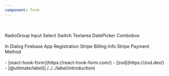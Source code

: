 ```yaml
---
component: form
---
```


<ComponentPageUsage
  demoId="form-damn-easy-demo"
  enableHeading
  anatomy={meta.anatomy}
/>

<br />
<br />

<DemoScenariosSection />
<VersatileTabs2 defaultValue="form-radiogroup-demo">
  <VersatileTabs2List>
    <VersatileTabs2Trigger value="form-radiogroup-demo">RadioGroup</VersatileTabs2Trigger>
    <VersatileTabs2Trigger value="form-input-demo">Input</VersatileTabs2Trigger>
    <VersatileTabs2Trigger value="form-select-demo">Select</VersatileTabs2Trigger>
    <VersatileTabs2Trigger value="form-switch-demo">Switch</VersatileTabs2Trigger>
    <VersatileTabs2Trigger value="form-textarea-demo">Textarea</VersatileTabs2Trigger>
    <VersatileTabs2Trigger value="form-datepicker-demo">DatePicker</VersatileTabs2Trigger>
    <VersatileTabs2Trigger value="form-combobox-demo">Combobox</VersatileTabs2Trigger>
  </VersatileTabs2List>
  <VersatileTabs2Content value="form-radiogroup-demo" demoId="form-radiogroup-demo"/>
  <VersatileTabs2Content value="form-input-demo" demoId="form-input-demo"/>
  <VersatileTabs2Content value="form-select-demo" demoId="form-select-demo"/>
  <VersatileTabs2Content value="form-switch-demo" demoId="form-switch-demo"/>
  <VersatileTabs2Content value="form-textarea-demo" demoId="form-textarea-demo"/>
  <VersatileTabs2Content value="form-datepicker-demo" demoId="form-datepicker-demo"/>
  <VersatileTabs2Content value="form-combobox-demo" demoId="form-combobox-demo"/>
</VersatileTabs2>


<br />
<br />

<DemoRecipeSection />
<VersatileTabs2 defaultValue="form-remove-app-from-project">
  <VersatileTabs2List>
    <VersatileTabs2Trigger value="form-remove-app-from-project">In Dialog</VersatileTabs2Trigger>
    <VersatileTabs2Trigger value="form-firebase-register-app">Firebase App Registration</VersatileTabs2Trigger>
    <VersatileTabs2Trigger value="stripe-billing-info">Stripe Billing Info</VersatileTabs2Trigger>
    <VersatileTabs2Trigger value="stripe-payment-method">Stripe Payment Method</VersatileTabs2Trigger>
  </VersatileTabs2List>
  <VersatileTabs2Content value="form-remove-app-from-project" demoId="form-remove-app-from-project"/>
  <VersatileTabs2Content value="form-firebase-register-app" demoId="form-firebase-register-app"/>
  <VersatileTabs2Content value="stripe-billing-info" demoId="stripe-billing-info"/>
  <VersatileTabs2Content value="stripe-payment-method" demoId="stripe-payment-method"/>
</VersatileTabs2>

<br />
<br />

<DependenciesSection/>
- [react-hook-form](https://react-hook-form.com/)
- [zod](https://zod.dev/)
- [@uitimate/label](./../../label/introduction)